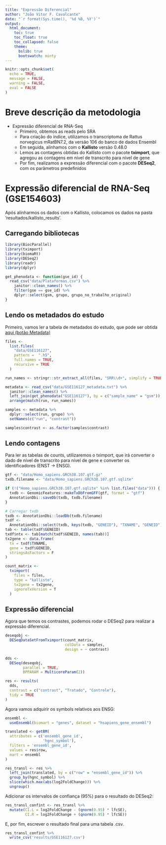 ```yaml
---
title: "Expressão Diferencial"
author: "João Vitor F. Cavalcante"
date: "`r format(Sys.time(), '%d %B, %Y')`"
output:
  html_document:
    toc: true
    toc_float: true
    toc_collapsed: false
    theme:
      bslib: true
      bootswatch: minty
---
```


```r
knitr::opts_chunk$set(
  echo = TRUE,
  message = FALSE,
  warning = FALSE,
  eval = FALSE
)
```
# Breve descrição da metodologia

* Expressão diferencial de RNA-Seq
  - Primeiro, obtemos as reads pelo SRA
  - Para criação do índice, utilizamos o transcriptoma de Rattus norvegicus mRatBN7.2, da versão 106 do banco de dados Ensembl
  - Em seguida, alinhamos com o **Kallisto** versão 0.48.0
  - Lemos as contagens obtidas do Kallisto com o pacote **tximport**, que agregou as contagens em nível de transcrito para nível de gene
  - Por fim, realizamos a expressão diferencial com o pacote **DESeq2**, com os parâmetros predefinidos

# Expressão diferencial de RNA-Seq (GSE154603)

Após alinharmos os dados com o Kallisto, colocamos os dados na pasta 'resultados/kallisto_results'.

## Carregando bibliotecas

```r
library(BiocParallel)
library(tximport)
library(biomaRt)
library(DESeq2)
library(readr)
library(dplyr)

get_phenodata <- function(gse_id) {
  read_csv("data/Plataformas.csv") %>%
    janitor::clean_names() %>%
    filter(gse == gse_id) %>%
    dplyr::select(gsm, grupo, grupo_no_trabalho_original)
}
```

## Lendo os metadados do estudo

Primeiro, vamos ler a tabela de metadados do estudo, que pode ser obtida [aqui (botão Metadata)](https://www.ncbi.nlm.nih.gov/Traces/study/?acc=SRP272292&o=acc_s%3Aa)

```r
files <-
  list.files(
    "data/GSE116127",
    pattern =  ".h5",
    full.names = TRUE,
    recursive = TRUE
  )

run_names <- stringr::str_extract_all(files, "SRR\\d+", simplify = TRUE)

metadata <- read_csv("data/GSE116127_metadata.txt") %>%
  janitor::clean_names() %>%
  left_join(get_phenodata("GSE116127"), by = c("sample_name" = "gsm")) %>% 
  arrange(match(run, run_names))

samples <- metadata %>%
  dplyr::select(run, grupo) %>%
  setNames(c("run", "contrast"))

samples$contrast <- as.factor(samples$contrast)
```

## Lendo contagens

Para ler as tabelas de counts, utilizaremos o tximport, que irá converter o dado de nível de transcrito para nível de gene e converter os identificadores (ENST -> ENSG).

```r
gtf <- "data/Homo_sapiens.GRCh38.107.gtf.gz"
txdb.filename <- "data/Homo_sapiens.GRCh38.107.gtf.sqlite"

if (!("Homo_sapiens.GRCh38.107.gtf.sqlite" %in% list.files("data"))) {
  txdb <- GenomicFeatures::makeTxDbFromGFF(gtf, format = "gtf")
  AnnotationDbi::saveDb(txdb, txdb.filename)
}

# Carregar txdb
txdb <- AnnotationDbi::loadDb(txdb.filename)
txdf <-
  AnnotationDbi::select(txdb, keys(txdb, "GENEID"), "TXNAME", "GENEID")
tab <- table(txdf$GENEID)
txdf$ntx <- tab[match(txdf$GENEID, names(tab))]
tx2gene <- data.frame(
  tx = txdf$TXNAME,
  gene = txdf$GENEID,
  stringsAsFactors = F
)

count_matrix <-
  tximport(
    files = files,
    type = "kallisto",
    tx2gene = tx2gene,
    ignoreTxVersion = T
  )
```

## Expressão diferencial

Agora que temos os contrastes, podemos rodar o DESeq2 para realizar a expressão diferencial.

```r
deseqobj <-
  DESeqDataSetFromTximport(count_matrix,
                           colData = samples,
                           design = ~ contrast)

dds <-
  DESeq(deseqobj,
        parallel = TRUE,
        BPPARAM = MulticoreParam(2))

res <- results(
  dds,
  contrast = c("contrast", "Tratado", "Controle"),
  tidy = TRUE
)

```

Agora vamos adquirir os symbols relativos aos ENSG:

```r
ensembl <-
  useEnsembl(biomart = "genes", dataset = "hsapiens_gene_ensembl")

translated <- getBM(
  attributes = c('ensembl_gene_id',
                 'hgnc_symbol'),
  filters = 'ensembl_gene_id',
  values = res$row,
  mart = ensembl
)

res_transl <- res %>%
  left_join(translated, by = c("row" = "ensembl_gene_id")) %>% 
  group_by(hgnc_symbol) %>%
  slice(which.max(abs(log2FoldChange))) %>%
  ungroup()
```

Adicionar os intervalos de confiança (95%) para o resultado do DESeq2:

```r
res_transl_confint <- res_transl %>%
  mutate(CI.L = log2FoldChange - (qnorm(0.95) * lfcSE),
         CI.R = log2FoldChange + (qnorm(0.95) * lfcSE))

```

E, por fim, escrever o resultado final para uma tabela .csv.

```r
res_transl_confint %>%
  write_csv('results/GSE116127.csv')
```



